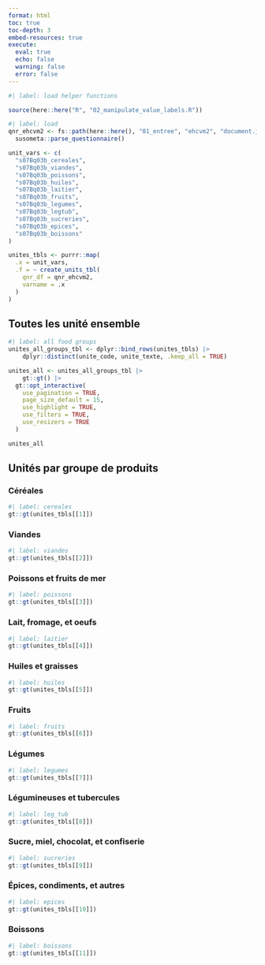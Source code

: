 ```yaml
---
format: html
toc: true
toc-depth: 3
embed-resources: true
execute: 
  eval: true
  echo: false
  warning: false
  error: false
---
```


```r
#| label: load helper functions

source(here::here("R", "02_manipulate_value_labels.R"))

```

```r
#| label: load
qnr_ehcvm2 <- fs::path(here::here(), "01_entree", "ehcvm2", "document.json") |>
  susometa::parse_questionnaire()

unit_vars <- c(
  "s07Bq03b_cereales",
  "s07Bq03b_viandes",
  "s07Bq03b_poissons",
  "s07Bq03b_huiles",
  "s07Bq03b_laitier",
  "s07Bq03b_fruits",
  "s07Bq03b_legumes",
  "s07Bq03b_legtub",
  "s07Bq03b_sucreries",
  "s07Bq03b_epices",
  "s07Bq03b_boissons"
)

unites_tbls <- purrr::map(
  .x = unit_vars,
  .f = ~ create_units_tbl(
    qnr_df = qnr_ehcvm2,
    varname = .x
  )
)
```

## Toutes les unité ensemble

```r
#| label: all food groups
unites_all_groups_tbl <- dplyr::bind_rows(unites_tbls) |>
	dplyr::distinct(unite_code, unite_texte, .keep_all = TRUE)

unites_all <- unites_all_groups_tbl |>
	gt::gt() |>
  gt::opt_interactive(
    use_pagination = TRUE,
    page_size_default = 15,
    use_highlight = TRUE,
    use_filters = TRUE,
    use_resizers = TRUE
  )

unites_all
```

## Unités par groupe de produits

### Céréales

```r
#| label: cereales
gt::gt(unites_tbls[[1]])
```

### Viandes

```r
#| label: viandes
gt::gt(unites_tbls[[2]])
```

### Poissons et fruits de mer

```r
#| label: poissons
gt::gt(unites_tbls[[3]])
```

### Lait, fromage, et oeufs

```r
#| label: laitier
gt::gt(unites_tbls[[4]])
```

### Huiles et graisses

```r
#| label: huiles
gt::gt(unites_tbls[[5]])
```

### Fruits

```r
#| label: fruits
gt::gt(unites_tbls[[6]])
```

### Légumes

```r
#| label: legumes
gt::gt(unites_tbls[[7]])
```

### Légumineuses et tubercules

```r
#| label: leg_tub
gt::gt(unites_tbls[[8]])
```

### Sucre, miel, chocolat, et confiserie

```r
#| label: sucreries
gt::gt(unites_tbls[[9]])
```

### Épices, condiments, et autres

```r
#| label: epices
gt::gt(unites_tbls[[10]])
```

### Boissons

```r
#| label: boissons
gt::gt(unites_tbls[[11]])
```
